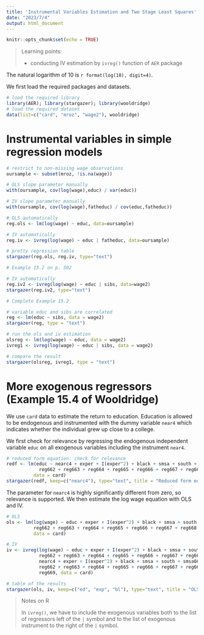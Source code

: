 ```yaml
---
title: 'Instrumental Variables Estimation and Two Stage Least Squares'
date: "2023/7/4"
output: html_document
---
```


```r
knitr::opts_chunk$set(echo = TRUE)
```


> Learning points:
>
> * conducting IV estimation by `ivreg()` function of `AER` package

The natural logarithm of 10 is `r format(log(10), digit=4)`.

We first load the required packages and datasets.

```r
# load the required library
library(AER); library(stargazer); library(wooldridge)
# load the required dataset
data(list=c("card", "mroz", "wage2"), wooldridge)
```


# Instrumental variables in simple regression models

```r
# restrict to non-missing wage observations
oursample <- subset(mroz, !is.na(wage))

# OLS slope parameter manually
with(oursample, cov(log(wage),educ) / var(educ))

# IV slope parameter manually
with(oursample, cov(log(wage),fatheduc) / cov(educ,fatheduc))

# OLS automatically
reg.ols <- lm(log(wage) ~ educ, data=oursample)

# IV automatically
reg.iv <- ivreg(log(wage) ~ educ | fatheduc, data=oursample)

# pretty regression table
stargazer(reg.ols, reg.iv, type="text")

```





```r
# Example 15.2 on p. 502

# IV automatically
reg.iv2 <- ivreg(log(wage) ~ educ | sibs, data=wage2)
stargazer(reg.iv2, type="text")
```

```r
# Complete Example 15.2

# variable educ and sibs are correlated
reg <- lm(educ ~ sibs, data = wage2)
stargazer(reg, type = "text")

# run the ols and iv estimation
olsreg <- lm(log(wage) ~ educ, data = wage2)
ivreg1 <- ivreg(log(wage) ~ educ | sibs, data = wage2)

# compare the result
stargazer(olsreg, ivreg1, type = "text")
```


# More exogenous regressors (Example 15.4 of Wooldridge)

We use `card` data to estimate the return to education. Education is allowed to be endogenous and instrumented with the dummy variable `near4` which indicates whether the individual grew up close to a college.

We first check for relevance by regressing the endogenous independent variable `educ` on all exogenous variables including the instrument `near4`.

```r
# reduced form equation: check for relevance
redf <- lm(educ ~ nearc4 + exper + I(exper^2) + black + smsa + south + smsa66 +
            reg662 + reg663 + reg664 + reg665 + reg666 + reg667 + reg668 + reg669,
          data = card)
stargazer(redf, keep=c("nearc4"), type="text", title = "Reduced form equation")
```

The parameter for `nearc4` is highly significantly different from zero, so relevance is supported. We then estimate the log wage equation with OLS and IV.

```r
# OLS
ols <- lm(log(wage) ~ educ + exper + I(exper^2) + black + smsa + south + smsa66 +
          reg662 + reg663 + reg664 + reg665 + reg666 + reg667 + reg668 + reg669,
          data = card)

# IV
iv <- ivreg(log(wage) ~ educ + exper + I(exper^2) + black + smsa + south + smsa66 +
            reg662 + reg663 + reg664 + reg665 + reg666 + reg667 + reg668 + reg669 |
            nearc4 + exper + I(exper^2) + black + smsa + south + smsa66 +
            reg662 + reg663 + reg664 + reg665 + reg666 + reg667 + reg668 +
            reg669, data = card)

# table of the results
stargazer(ols, iv, keep=c("ed", "exp", "bl"), type="text", title = "OLS vs IV estimation")
```

> Notes on R
>
> In `ivreg()`, we have to include the exogenous variables both to the list of regressors left of the `|` symbol and to the list of exogenous instrument to the right of the `|` symbol.




